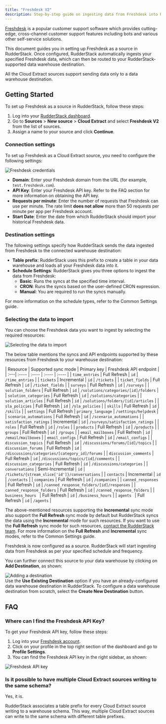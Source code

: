 ```yaml
---
title: "Freshdesk V2"
description: Step-by-step guide on ingesting data from Freshdesk into RudderStack.
---
```


[Freshdesk](https://freshdesk.com/) is a popular customer support software which provides cutting-edge, cross-channel customer support features including bots and various other self-service solutions.

This document guides you in setting up Freshdesk as a source in RudderStack. Once configured, RudderStack automatically ingests your specified Freshdesk data, which can then be routed to your RudderStack-supported data warehouse destination.

<div class="warningBlock">
All the Cloud Extract sources support sending data only to a <Link to="/destinations/warehouse-destinations/">data warehouse destination</Link>.
</div>

## Getting Started

To set up Freshdesk as a source in RudderStack, follow these steps:

1. Log into your [RudderStack dashboard](https://app.rudderstack.com/).
2. Go to **Sources** > **New source** > **Cloud Extract** and select **Freshdesk V2** from the list of sources.
3. Assign a name to your source and click **Continue**.

### Connection settings

To set up Freshdesk as a Cloud Extract source, you need to configure the following settings:

<img src="../../assets/cloud-extract-sources/freshdesk-connection-settings-4.png" alt="Freshdesk credentials" />

- **Domain**: Enter your Freshdesk domain from the URL (for example, `test.freshdesk.com`).
- **API Key**: Enter your Freshdesk API key. Refer to the <Link to="#faq">FAQ</Link> section for more information on obtaining the API key.
- **Requests per minute**: Enter the number of requests that Freshdesk can use per minute. The rate limit **does not allow** more than 50 requests per minute per app per Freshdesk account.
- **Start Date**: Enter the date from which RudderStack should import your historical Freshdesk data.

### Destination settings

The following settings specify how RudderStack sends the data ingested from Freshdesk to the connected warehouse destination:

- **Table prefix**: RudderStack uses this prefix to create a table in your data warehouse and loads all your Freshdesk data into it.
- **Schedule Settings**: RudderStack gives you three options to ingest the data from Freshdesk:
    - **Basic**: Runs the syncs at the specified time interval. 
    - **CRON**: Runs the syncs based on the user-defined CRON expression.
    - **Manual**: You are required to run the syncs manually.

<div class="infoBlock">
For more information on the schedule types, refer to the <Link to="/sources/extract/common-settings/">Common Settings</Link> guide.
</div>

### Selecting the data to import

You can choose the Freshdesk data you want to ingest by selecting the required resources:

<img src="../../assets/cloud-extract-sources/freshdesk-resources.png" alt="Selecting the data to import" />

The below table mentions the syncs and API endpoints supported by these resources from Freshdesk to your warehouse destination:

| Resource | Supported sync mode | Primary key | Freshdesk API endpoint |
| :---| :---- | :---- | :---- | :---- |
|	`time_entries`	| Full Refresh  | `id` | `/time_entries` |
|	`tickets`	| Incremental | `id` | `/tickets` |
|	`ticket_fields`	| Full Refresh  | `id` | `/ticket_fields` |
|	`surveys`	| Full Refresh  | `id` | `/surveys` |
|	`solution_folders`	| Full Refresh  | `id` | `/solutions/categories/[id]/folders` |
|	`solution_categories`	| Full Refresh  | `id` | `/solutions/categories` |
|	`solution_articles`	| Full Refresh  | `id` | `/solutions/folders/[id]/articles` |
|	`sla_policies`	| Full Refresh  | `id` | `/sla_policies` |
|	`skills`	| Full Refresh  | `id` | `/skills` |
|	`settings`	| Full Refresh  | `primary_language` | `/settings/helpdesk` |
|	`scenario_automations`	| Full Refresh  | `id` | `/scenario_automations` |
|	`satisfaction_ratings`	| Incremental  | `id` | `/surveys/satisfaction_ratings` |
|	`roles`	| Full Refresh  | `id` | `/roles` |
|	`products`	| Full Refresh  | `id` | `/products` |
|	`groups`	| Full Refresh  | `id` | `/groups` |
|	`email_mailboxes`	| Full Refresh  | `id` | `/email/mailboxes` |
|	`email_configs`	| Full Refresh  | `id` | `/email_configs` |
|	`discussion_topics`	| Full Refresh  | `id` | `/discussions/forums/[id]/topics` |
|	`discussion_forums`	| Full Refresh  | `id` | `/discussions/categories/[category_id]/forums` |
|	`discussion_comments`	| Full Refresh  | `id` | `/discussions/topics/[id]/comments` |
|	`discussion_categories`	| Full Refresh  | `id` | `/discussions/categories` |
|	`conversations`	| Semi-Incremental | `id` | `/tickets/{stream_slice['id']}/conversations` |
|	`contacts`	| Incremental | `id` | `/contacts` |
|	`companies`	| Full Refresh  | `id` | `/companies` |
|	`canned_responses`	| Full Refresh  | `id` | `/canned_response_folders/[id]/responses` |
|	`canned_response_folders`	| Full Refresh  | `id` | `/canned_response_folders` |
|	`business_hours	`	| Full Refresh  | `id` | `/business_hours` |
|	`agents	`	| Full Refresh  | `id` | `/agents` |

<div class="infoBlock">
The above-mentioned resources supporting the <strong>Incremental</strong> sync mode also support the <strong>Full Refresh</strong> sync mode by default but RudderStack syncs the data using the <strong>Incremental</strong> mode for such resources. If you want to use the <strong>Full Refresh</strong> sync mode for such resources, <a href="mailto:%20support@rudderstack.com">contact the RudderStack team</a>. For more information on the <strong>Full Refresh</strong> and <strong>Incremental</strong> sync modes, refer to the <Link to="/sources/extract/common-settings/#sync-modes">Common Settings</Link> guide. 
</div>

Freshdesk is now configured as a source. RudderStack will start ingesting data from Freshdesk as per your specified schedule and frequency.

You can further connect this source to your data warehouse by clicking on **Add Destination**, as shown:

<img src="../../assets/cloud-extract-sources/add-destination.png" alt="Adding a destination" />

<div class="successBlock">
Use the <strong>Use Existing Destination</strong> option if you have an already-configured data warehouse destination in RudderStack. To configure a data warehouse destination from scratch, select the <strong>Create New Destination</strong> button.
</div>

## FAQ

### Where can I find the Freshdesk API Key?

To get your Freshdesk API key, follow these steps:

1. Log into your [Freshdesk account](https://freshdesk.com/login).
2. Click on your profile in the top right section of the dashboard and go to **Profile Settings**.
3. You can find the Freshdesk API key in the right sidebar, as shown:

<img src="../../assets/cloud-extract-sources/freshdesk-connection-settings-2.png" alt="Freshdesk API key" />

### Is it possible to have multiple Cloud Extract sources writing to the same schema?

Yes, it is.

RudderStack associates a table prefix for every Cloud Extract source writing to a warehouse schema. This way, multiple Cloud Extract sources can write to the same schema with different table prefixes.